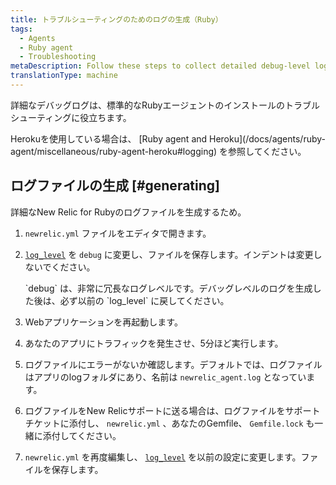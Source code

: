 ```yaml
---
title: トラブルシューティングのためのログの生成（Ruby）
tags:
  - Agents
  - Ruby agent
  - Troubleshooting
metaDescription: Follow these steps to collect detailed debug-level logging from the New Relic Ruby agent.
translationType: machine
---
```


詳細なデバッグログは、標準的なRubyエージェントのインストールのトラブルシューティングに役立ちます。

<Callout variant="important">
  Herokuを使用している場合は、 [Ruby agent and Heroku](/docs/agents/ruby-agent/miscellaneous/ruby-agent-heroku#logging) を参照してください。
</Callout>

## ログファイルの生成 [#generating]

詳細なNew Relic for Rubyのログファイルを生成するため。

1. `newrelic.yml` ファイルをエディタで開きます。

2. [`log_level`](/docs/agents/ruby-agent/installation-configuration/ruby-agent-configuration#log_level) を `debug` に変更し、ファイルを保存します。インデントは変更しないでください。

   <Callout variant="important">
     `debug` は、非常に冗長なログレベルです。デバッグレベルのログを生成した後は、必ず以前の `log_level` に戻してください。
   </Callout>

3. Webアプリケーションを再起動します。

4. あなたのアプリにトラフィックを発生させ、5分ほど実行します。

5. ログファイルにエラーがないか確認します。デフォルトでは、ログファイルはアプリのlogフォルダにあり、名前は `newrelic_agent.log` となっています。

6. ログファイルをNew Relicサポートに送る場合は、ログファイルをサポートチケットに添付し、 `newrelic.yml` 、あなたのGemfile、 `Gemfile.lock` も一緒に添付してください。

7. `newrelic.yml` を再度編集し、 [`log_level`](/docs/agents/ruby-agent/installation-configuration/ruby-agent-configuration#log_level) を以前の設定に変更します。ファイルを保存します。

